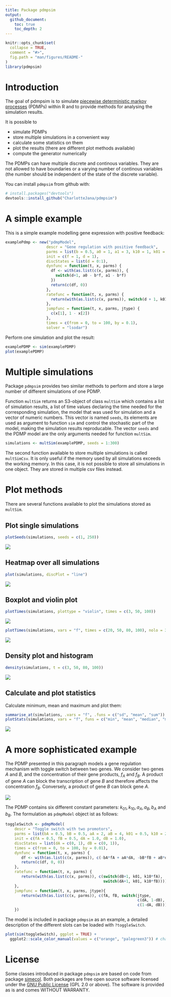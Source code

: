 ```yaml
---
title: Package pdmpsim
output:
  github_document:
    toc: true
    toc_depth: 2
---
```


<!-- README.md is generated from README.Rmd. Please edit that file -->

```r
knitr::opts_chunk$set(
  collapse = TRUE,
  comment = "#>",
  fig.path = "man/figures/README-"
)
library(pdmpsim)
```

# Introduction

The goal of pdmpsim is to simulate [piecewise deterministic 
markov processes](https://www.researchgate.net/publication/316281383_Piecewise-deterministic_Markov_processes_A_general_class_of_non-diffusion_stochastic_models_and_Discussion) (PDMPs) within R and to provide methods
for analysing the simulation results.  

It is possible to

* simulate PDMPs
* store multiple simulations in a convenient way
* calculate some statistics on them
* plot the results (there are different plot methods available)
* compute the generator numerically

The PDMPs can have multiple discrete and continous variables.
They are not allowed to have boundaries or a varying number of continous 
variables (the number should be independent of the state of the 
discrete variable).

You can install `pdmpsim` from github with:

```r
# install.packages("devtools")
devtools::install_github("CharlotteJana/pdmpsim")
```

# A simple example

This is a simple example modelling gene expression with positive feedback:

```r
examplePdmp <- new("pdmpModel",
                  descr = "Gene regulation with positive feedback",
                  parms = list(b = 0.5, a0 = 1, a1 = 3, k10 = 1, k01 = 0.5), 
                  init = c(f = 1, d = 1),
                  discStates = list(d = 0:1),
                  dynfunc = function(t, x, parms) {
                    df <- with(as.list(c(x, parms)), {
                      switch(d+1, a0 - b*f, a1 - b*f)
                    })
                    return(c(df, 0))
                  }, 
                  ratefunc = function(t, x, parms) {
                    return(with(as.list(c(x, parms)), switch(d + 1, k01*f, k10)))
                  }, 
                  jumpfunc = function(t, x, parms, jtype) {
                    c(x[1], 1 - x[2])
                  }, 
                  times = c(from = 0, to = 100, by = 0.1), 
                  solver = "lsodar")
```

Perform one simulation and plot the result:
```r
examplePDMP <- sim(examplePDMP)
plot(examplePDMP)
```

# Multiple simulations

Package `pdmpsim` provides two similar methods to perform and store a large number of different simulations of one PDMP. 

Function `multSim` returns an S3-object of class 
`multSim` which contains a list of simulation results, a list of time values declaring
the time needed for the corresponding simulation, the model that was used for simulation and a vector of numeric numbers. This vector is named `seeds`, its elements are used as argument to function `sim` and control the stochastic part of the model, making the simulation results reproducable. The vector `seeds` and the PDMP model are the only arguments needed for function `multSim`.

```r
simulations <- multSim(examplePDMP, seeds = 1:300)
```

The second function available to store multiple simulations is called `multSimCsv`. It is only useful if the memory used by all simulations exceeds the working memory. In this case, it is not possible to store all simulations in one object. They are stored in multiple csv files instead.

# Plot methods

There are several functions available to plot the simulations stored as `multSim`.

## Plot single simulations

```r
plotSeeds(simulations, seeds = c(1, 250))
```

![](https://raw.githubusercontent.com/CharlotteJana/pdmppoly/charlotte/man/figures/README-plotSeeds.png)

## Heatmap over all simulations

```r
plot(simulations, discPlot = "line")
```

![](https://raw.githubusercontent.com/CharlotteJana/pdmppoly/charlotte/man/figures/README-heatmap.png)

## Boxplot and violin plot

```r
plotTimes(simulations, plottype = "violin", times = c(3, 50, 100))
```

![](https://raw.githubusercontent.com/CharlotteJana/pdmppoly/charlotte/man/figures/README-violins.png)

```r
plotTimes(simulations, vars = "f", times = c(20, 50, 80, 100), nolo = 3)
```

![](https://raw.githubusercontent.com/CharlotteJana/pdmppoly/charlotte/man/figures/README-boxplot.png)

## Density plot and histogram

```r
density(simulations, t = c(3, 50, 80, 100))
```

![](https://raw.githubusercontent.com/CharlotteJana/pdmppoly/charlotte/man/figures/README-density.png)

## Calculate and plot statistics

Calculate minimum, mean and maximum and plot them:
```r
summarise_at(simulations, .vars = "f", .funs = c("sd", "mean", "sum"))
plotStats(simulations, vars = "f", funs = c("min", "mean", "median", "max"))
```

![](https://raw.githubusercontent.com/CharlotteJana/pdmppoly/charlotte/man/figures/README-statistics.png)

# A more sophisticated example

The PDMP presented in this paragraph models a gene regulation mechanism with toggle switch
between two genes. We consider two genes $A$ and $B$, and the concentration of their gene products, $f_A$ and $f_B$. A product of gene $A$ can block the transcription of gene $B$ and therefore affects the concentration $f_B$. Conversely, a product of gene $B$ can block gene $A$.

![](https://raw.githubusercontent.com/CharlotteJana/pdmppoly/charlotte/man/figures/README-toggleSwitch.png)

The PDMP contains six different constant parameters: $k_{01}, k_{10}, a_A, a_B, b_A$ and $b_B$. The formulation as `pdmpModel` object ist as follows:

```r

toggleSwitch <- pdmpModel(
    descr = "Toggle switch with two promotors",
    parms = list(bA = 0.5, bB = 0.5, aA = 2, aB = 4, k01 = 0.5, k10 = 2),
    init = c(fA = 0.5, fB = 0.5, dA = 1.0, dB = 1.0),
    discStates = list(dA = c(0, 1), dB = c(0, 1)),
    times = c(from = 0, to = 100, by = 0.01),
    dynfunc = function(t, x, parms) {
       df <- with(as.list(c(x, parms)), c(-bA*fA + aA*dA, -bB*fB + aB*dB))
       return(c(df, 0, 0))
    },
    ratefunc = function(t, x, parms) {
       return(with(as.list(c(x, parms)), c(switch(dB+1, k01, k10*fA),
                                           switch(dA+1, k01, k10*fB))))
    },
    jumpfunc = function(t, x, parms, jtype){
       return(with(as.list(c(x, parms)), c(fA, fB, switch(jtype,
                                                          c(dA, 1-dB),
                                                          c(1-dA, dB)))))
    })
```

The model is included in package `pdmpsim` as an example, a detailed description of the different slots can be loaded with `?toggleSwitch`.

```r
plot(sim(toggleSwitch), ggplot = TRUE) + 
  ggplot2::scale_color_manual(values = c("orange", "palegreen3")) # change color
```

# License

Some classes introduced in package `pdmpsim` are based on code from package [simecol](http://simecol.r-forge.r-project.org/). Both packages are free open source software licensed under the [GNU Public License](https://www.gnu.org/licenses/#GPL) (GPL 2.0 or above). The software is provided as is and comes WITHOUT WARRANTY.